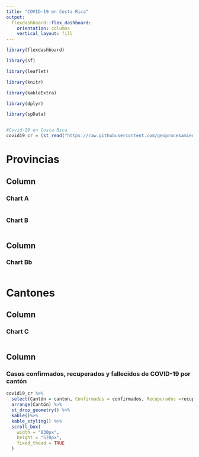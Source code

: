 ---
title: "COVID-19 en Costa Rica"
output: 
  flexdashboard::flex_dashboard:
    orientation: columns
    vertical_layout: fill
---

```{r setup, include=FALSE}
library(flexdashboard)

library(sf)

library(leaflet)

library(knitr)

library(kableExtra)

library(dplyr)

library(spData)


#Covid-19 en Costa Rica
covid19_cr = (st_read("https://raw.githubusercontent.com/geoprocesamiento-2020i/datos/master/covid19/casos/cr/cr-covid19-cantones.geojson"))

```

Provincias {data-width=500}
=======================================================================


Column {data-width=500}
-----------------------------------------------------------------------
### Chart A

```{r}
```

### Chart B

```{r}
```
Column {data-width=500}
-----------------------------------------------------------------------
### Chart Bb

```{r}
```

Cantones {data-width=500}
=======================================================================

Column {data-width=500}
-----------------------------------------------------------------------
### Chart C

```{r}
```

Column {data-width=500}
-----------------------------------------------------------------------
### Casos confirmados, recuperados y fallecidos de COVID-19 por cantón

```{r}
covid19_cr %>%
  select(Cantón = canton, Confirmados = confirmados, Recuperados =recuperados, Fallecidos = muertes)%>%
  arrange(Cantón) %>%
  st_drop_geometry() %>%
  kable()%>%
  kable_styling() %>%
  scroll_box(
    width = "630px", 
    height = "570px", 
    fixed_thead = TRUE
  )
```

